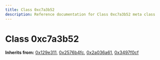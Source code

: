 ```yaml
---
title: Class 0xc7a3b52
description: Reference documentation for Class 0xc7a3b52 meta class
---
```



# Class 0xc7a3b52

**Inherits from:** [0x129e311](/classes/0x129e311), [0x2576b4fc](/classes/0x2576b4fc), [0x2a036a61](/classes/0x2a036a61), [0x3497f0cf](/classes/0x3497f0cf)

<ClassDetails file="/db/classes/0xc7a3b52.70c8d759bc77.json" />
